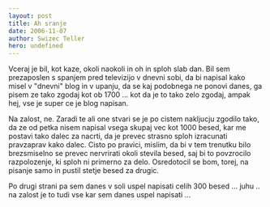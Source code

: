 ```yaml
---
layout: post
title: Ah sranje
date: 2006-11-07
author: Swizec Teller
hero: undefined
---
```


Vceraj je bil, kot kaze, okoli naokoli in oh in sploh slab dan. Bil sem prezaposlen s spanjem pred televizijo v dnevni sobi, da bi napisal kako misel v "dnevni" blog in v upanju, da se kaj podobnega ne ponovi danes, ga pisem ze tako zgodaj kot ob 1700 ... kot da je to tako zelo zgodaj, ampak hej, vse je super ce je blog napisan.

Na zalost, ne. Zaradi te ali one stvari se je po cistem nakljucju zgodilo tako, da ze od petka nisem napisal vsega skupaj vec kot 1000 besed, kar me postavi tako dalec za nacrti, da je prevec strasno sploh izracunati pravzaprav kako dalec. Cisto po pravici, mislim, da bi v tem trenutku bilo brezsmiselno se prevec nervrirati okoli stevila besed, saj bi to povzrocilo razpolozenje, ki sploh ni primerno za delo. Osredotocil se bom, torej, na pisanje samo in pustil stetje besed za drugic.

Po drugi strani pa sem danes v soli uspel napisati celih 300 besed ... juhu .. na zalost je to tudi vse kar sem danes uspel napisati ...
